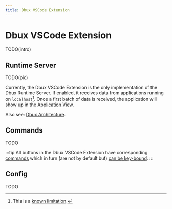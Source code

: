 ```yaml
---
title: Dbux VSCode Extension
---
```

# Dbux VSCode Extension

TODO(intro)


<TOC toc={toc} />


## Runtime Server

TODO(pic)

Currently, the Dbux VSCode Extension is the only implementation of the Dbux Runtime Server. If enabled, it receives data from applications running on `localhost`[^1]. Once a first batch of data is received, the application will show up in the [Application View](../using-dbux/applications).

Also see: [Dbux Architecture](../advanced/architecture).


## Commands

TODO

:::tip
All buttons in the Dbux VSCode Extension have corresponding [commands](../tools-and-configuration/dbux-code#commands) which in turn (are not by default but) [can be key-bound](https://code.visualstudio.com/docs/getstarted/keybindings).
:::

## Config

TODO

[^1]: This is a [known limitation](../advanced/known-limitations).